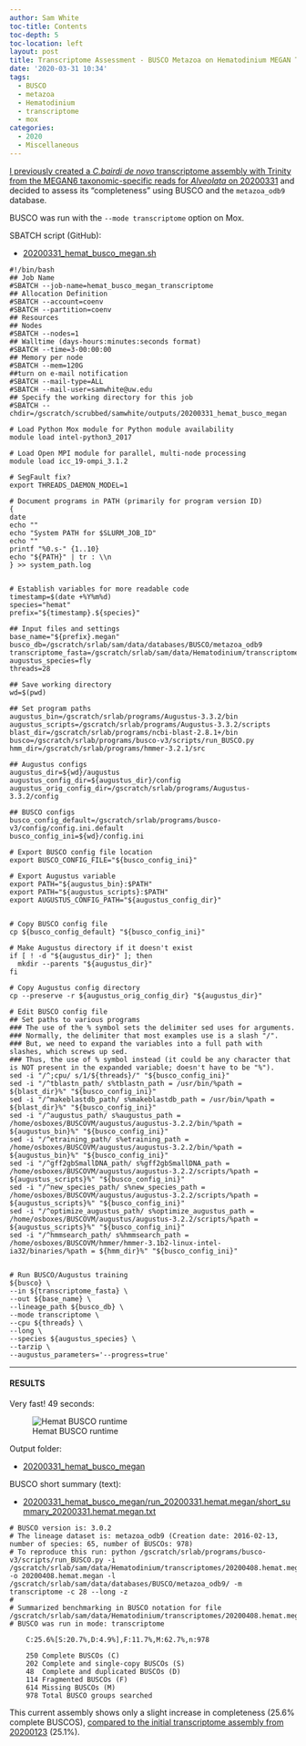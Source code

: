 ```yaml
---
author: Sam White
toc-title: Contents
toc-depth: 5
toc-location: left
layout: post
title: Transcriptome Assessment - BUSCO Metazoa on Hematodinium MEGAN Transcriptome
date: '2020-03-31 10:34'
tags:
  - BUSCO
  - metazoa
  - Hematodinium
  - transcriptome
  - mox
categories:
  - 2020
  - Miscellaneous
---
```


[I previously created a _C.bairdi_ _de novo_ transcriptome assembly with Trinity from the MEGAN6 taxonomic-specific reads for _Alveolata_ on 20200331](https://robertslab.github.io/sams-notebook/posts/2020/2020-03-31-Transcriptome-Assembly---Hematodinium-with-MEGAN6-Taxonomy-specific-Reads-with-Trinity-on-Mox/) and decided to assess its "completeness" using BUSCO and the `metazoa_odb9` database.

BUSCO was run with the `--mode transcriptome` option on Mox.

SBATCH script (GitHub):

- [20200331_hemat_busco_megan.sh](https://github.com/RobertsLab/sams-notebook/blob/master/sbatch_scripts/20200331_hemat_busco_megan.sh)

```shell
#!/bin/bash
## Job Name
#SBATCH --job-name=hemat_busco_megan_transcriptome
## Allocation Definition
#SBATCH --account=coenv
#SBATCH --partition=coenv
## Resources
## Nodes
#SBATCH --nodes=1
## Walltime (days-hours:minutes:seconds format)
#SBATCH --time=3-00:00:00
## Memory per node
#SBATCH --mem=120G
##turn on e-mail notification
#SBATCH --mail-type=ALL
#SBATCH --mail-user=samwhite@uw.edu
## Specify the working directory for this job
#SBATCH --chdir=/gscratch/scrubbed/samwhite/outputs/20200331_hemat_busco_megan

# Load Python Mox module for Python module availability
module load intel-python3_2017

# Load Open MPI module for parallel, multi-node processing
module load icc_19-ompi_3.1.2

# SegFault fix?
export THREADS_DAEMON_MODEL=1

# Document programs in PATH (primarily for program version ID)
{
date
echo ""
echo "System PATH for $SLURM_JOB_ID"
echo ""
printf "%0.s-" {1..10}
echo "${PATH}" | tr : \\n
} >> system_path.log


# Establish variables for more readable code
timestamp=$(date +%Y%m%d)
species="hemat"
prefix="${timestamp}.${species}"

## Input files and settings
base_name="${prefix}.megan"
busco_db=/gscratch/srlab/sam/data/databases/BUSCO/metazoa_odb9
transcriptome_fasta=/gscratch/srlab/sam/data/Hematodinium/transcriptomes/20200408.hemat.megan.Trinity.fasta
augustus_species=fly
threads=28

## Save working directory
wd=$(pwd)

## Set program paths
augustus_bin=/gscratch/srlab/programs/Augustus-3.3.2/bin
augustus_scripts=/gscratch/srlab/programs/Augustus-3.3.2/scripts
blast_dir=/gscratch/srlab/programs/ncbi-blast-2.8.1+/bin
busco=/gscratch/srlab/programs/busco-v3/scripts/run_BUSCO.py
hmm_dir=/gscratch/srlab/programs/hmmer-3.2.1/src

## Augustus configs
augustus_dir=${wd}/augustus
augustus_config_dir=${augustus_dir}/config
augustus_orig_config_dir=/gscratch/srlab/programs/Augustus-3.3.2/config

## BUSCO configs
busco_config_default=/gscratch/srlab/programs/busco-v3/config/config.ini.default
busco_config_ini=${wd}/config.ini

# Export BUSCO config file location
export BUSCO_CONFIG_FILE="${busco_config_ini}"

# Export Augustus variable
export PATH="${augustus_bin}:$PATH"
export PATH="${augustus_scripts}:$PATH"
export AUGUSTUS_CONFIG_PATH="${augustus_config_dir}"


# Copy BUSCO config file
cp ${busco_config_default} "${busco_config_ini}"

# Make Augustus directory if it doesn't exist
if [ ! -d "${augustus_dir}" ]; then
  mkdir --parents "${augustus_dir}"
fi

# Copy Augustus config directory
cp --preserve -r ${augustus_orig_config_dir} "${augustus_dir}"

# Edit BUSCO config file
## Set paths to various programs
### The use of the % symbol sets the delimiter sed uses for arguments.
### Normally, the delimiter that most examples use is a slash "/".
### But, we need to expand the variables into a full path with slashes, which screws up sed.
### Thus, the use of % symbol instead (it could be any character that is NOT present in the expanded variable; doesn't have to be "%").
sed -i "/^;cpu/ s/1/${threads}/" "${busco_config_ini}"
sed -i "/^tblastn_path/ s%tblastn_path = /usr/bin/%path = ${blast_dir}%" "${busco_config_ini}"
sed -i "/^makeblastdb_path/ s%makeblastdb_path = /usr/bin/%path = ${blast_dir}%" "${busco_config_ini}"
sed -i "/^augustus_path/ s%augustus_path = /home/osboxes/BUSCOVM/augustus/augustus-3.2.2/bin/%path = ${augustus_bin}%" "${busco_config_ini}"
sed -i "/^etraining_path/ s%etraining_path = /home/osboxes/BUSCOVM/augustus/augustus-3.2.2/bin/%path = ${augustus_bin}%" "${busco_config_ini}"
sed -i "/^gff2gbSmallDNA_path/ s%gff2gbSmallDNA_path = /home/osboxes/BUSCOVM/augustus/augustus-3.2.2/scripts/%path = ${augustus_scripts}%" "${busco_config_ini}"
sed -i "/^new_species_path/ s%new_species_path = /home/osboxes/BUSCOVM/augustus/augustus-3.2.2/scripts/%path = ${augustus_scripts}%" "${busco_config_ini}"
sed -i "/^optimize_augustus_path/ s%optimize_augustus_path = /home/osboxes/BUSCOVM/augustus/augustus-3.2.2/scripts/%path = ${augustus_scripts}%" "${busco_config_ini}"
sed -i "/^hmmsearch_path/ s%hmmsearch_path = /home/osboxes/BUSCOVM/hmmer/hmmer-3.1b2-linux-intel-ia32/binaries/%path = ${hmm_dir}%" "${busco_config_ini}"


# Run BUSCO/Augustus training
${busco} \
--in ${transcriptome_fasta} \
--out ${base_name} \
--lineage_path ${busco_db} \
--mode transcriptome \
--cpu ${threads} \
--long \
--species ${augustus_species} \
--tarzip \
--augustus_parameters='--progress=true'
```

---

#### RESULTS

Very fast! 49 seconds:

![Hemat BUSCO runtime](https://github.com/RobertsLab/sams-notebook/blob/master/images/screencaps/20200331_hemat_busco_megan_runtime.png?raw=true)

Output folder:

- [20200331_hemat_busco_megan](https://gannet.fish.washington.edu/Atumefaciens/20200331_hemat_busco_megan/)

BUSCO short summary (text):

- [20200331_hemat_busco_megan/run_20200331.hemat.megan/short_summary_20200331.hemat.megan.txt](https://gannet.fish.washington.edu/Atumefaciens/20200331_hemat_busco_megan/run_20200408.hemat.megan/short_summary_20200408.hemat.megan.txt)

```
# BUSCO version is: 3.0.2
# The lineage dataset is: metazoa_odb9 (Creation date: 2016-02-13, number of species: 65, number of BUSCOs: 978)
# To reproduce this run: python /gscratch/srlab/programs/busco-v3/scripts/run_BUSCO.py -i /gscratch/srlab/sam/data/Hematodinium/transcriptomes/20200408.hemat.megan.Trinity.fasta -o 20200408.hemat.megan -l /gscratch/srlab/sam/data/databases/BUSCO/metazoa_odb9/ -m transcriptome -c 28 --long -z
#
# Summarized benchmarking in BUSCO notation for file /gscratch/srlab/sam/data/Hematodinium/transcriptomes/20200408.hemat.megan.Trinity.fasta
# BUSCO was run in mode: transcriptome

	C:25.6%[S:20.7%,D:4.9%],F:11.7%,M:62.7%,n:978

	250	Complete BUSCOs (C)
	202	Complete and single-copy BUSCOs (S)
	48	Complete and duplicated BUSCOs (D)
	114	Fragmented BUSCOs (F)
	614	Missing BUSCOs (M)
	978	Total BUSCO groups searched

```

This current assembly shows only a slight increase in completeness (25.6% complete BUSCOS), [compared to the initial transcriptome assembly from 20200123](https://robertslab.github.io/sams-notebook/posts/2020/2020-02-07-Transcriptome-Assessment---BUSCO-Metazoa-on-Hematodinium-MEGAN-Transcriptome/) (25.1%).
